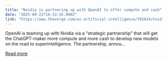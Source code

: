 ```yaml
---
title: "Nvidia is partnering up with OpenAI to offer compute and cash"
date: "2025-09-22T16:33:35.000Z"
link: "https://www.theverge.com/ai-artificial-intelligence/782624/nvidia-is-partnering-up-with-openai-to-offer-compute-and-cash"
---
```


OpenAI is teaming up with Nvidia via a “strategic partnership” that will get the ChatGPT-maker more compute and more cash to develop new models on the road to superintelligence.
The partnership, annou...

[Read more](https://www.theverge.com/ai-artificial-intelligence/782624/nvidia-is-partnering-up-with-openai-to-offer-compute-and-cash)

